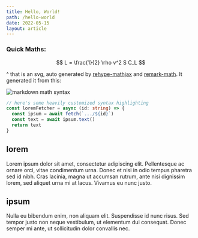 ```yaml
---
title: Hello, World!
path: /hello-world
date: 2022-05-15
layout: article
---
```



### Quick Maths:

$$
L = \frac{1}{2} \rho v^2 S C_L
$$

^ that is an svg, auto generated by [rehype-mathjax](https://github.com/remarkjs/remark-math/tree/main/packages/rehype-mathjax) and [remark-math](https://github.com/remarkjs/remark-math/tree/main). It generated it from this:

<Image src="/images/md-math-syntax.png" alt="markdown math syntax" caption="math syntax" />

```ts showLineNumbers title="src/utilities/fetcher.tsx"
// here's some heavily customized syntax highlighting
const loremFetcher = async (id: string) => {
  const ipsum = await fetch(`.../${id}`)
  const text = await ipsum.text()
  return text
}
```

## lorem

Lorem ipsum dolor sit amet, consectetur adipiscing elit. Pellentesque ac ornare orci, vitae condimentum urna. Donec et nisi in odio tempus pharetra sed id nibh. Cras lacinia, magna ut accumsan rutrum, ante nisi dignissim lorem, sed aliquet urna mi at lacus. Vivamus eu nunc justo.

## ipsum

Nulla eu bibendum enim, non aliquam elit. Suspendisse id nunc risus. Sed tempor justo non neque vestibulum, ut elementum dui consequat. Donec semper mi ante, ut sollicitudin dolor convallis nec.
